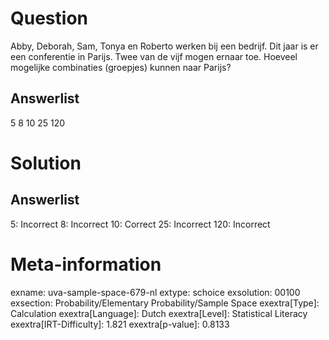 Question
========

Abby, Deborah, Sam, Tonya en Roberto werken bij een bedrijf. Dit jaar is
er een conferentie in Parijs. Twee van de vijf mogen ernaar toe. Hoeveel
mogelijke combinaties (groepjes) kunnen naar Parijs?

Answerlist
----------

5
8
10
25
120

Solution
========

Answerlist
----------

5: Incorrect
8: Incorrect
10: Correct
25: Incorrect
120: Incorrect

Meta-information
================
exname: uva-sample-space-679-nl
extype: schoice
exsolution: 00100
exsection: Probability/Elementary Probability/Sample Space
exextra[Type]: Calculation
exextra[Language]: Dutch
exextra[Level]: Statistical Literacy
exextra[IRT-Difficulty]: 1.821
exextra[p-value]: 0.8133
